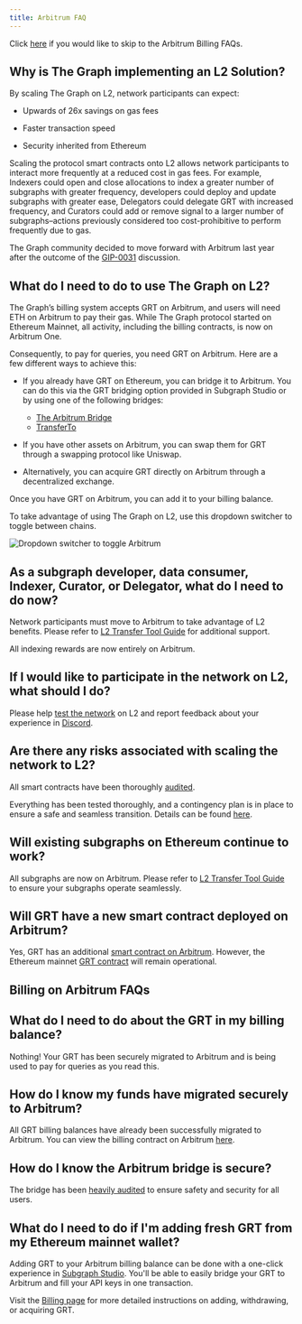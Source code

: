 ```yaml
---
title: Arbitrum FAQ
---
```


Click [here](#billing-on-arbitrum-faqs) if you would like to skip to the Arbitrum Billing FAQs.

## Why is The Graph implementing an L2 Solution?

By scaling The Graph on L2, network participants can expect:

- Upwards of 26x savings on gas fees

- Faster transaction speed

- Security inherited from Ethereum

Scaling the protocol smart contracts onto L2 allows network participants to interact more frequently at a reduced cost in gas fees. For example, Indexers could open and close allocations to index a greater number of subgraphs with greater frequency, developers could deploy and update subgraphs with greater ease, Delegators could delegate GRT with increased frequency, and Curators could add or remove signal to a larger number of subgraphs–actions previously considered too cost-prohibitive to perform frequently due to gas.

The Graph community decided to move forward with Arbitrum last year after the outcome of the [GIP-0031](https://forum.thegraph.com/t/gip-0031-arbitrum-grt-bridge/3305) discussion.

## What do I need to do to use The Graph on L2?

The Graph’s billing system accepts GRT on Arbitrum, and users will need ETH on Arbitrum to pay their gas. While The Graph protocol started on Ethereum Mainnet, all activity, including the billing contracts, is now on Arbitrum One.

Consequently, to pay for queries, you need GRT on Arbitrum. Here are a few different ways to achieve this:

- If you already have GRT on Ethereum, you can bridge it to Arbitrum. You can do this via the GRT bridging option provided in Subgraph Studio or by using one of the following bridges:

  - [The Arbitrum Bridge](https://bridge.arbitrum.io/?l2ChainId=42161)
  - [TransferTo](https://transferto.xyz/swap)

- If you have other assets on Arbitrum, you can swap them for GRT through a swapping protocol like Uniswap.
- Alternatively, you can acquire GRT directly on Arbitrum through a decentralized exchange.

Once you have GRT on Arbitrum, you can add it to your billing balance.

To take advantage of using The Graph on L2, use this dropdown switcher to toggle between chains.

![Dropdown switcher to toggle Arbitrum](/img/arbitrum-screenshot-toggle.png)

## As a subgraph developer, data consumer, Indexer, Curator, or Delegator, what do I need to do now?

Network participants must move to Arbitrum to take advantage of L2 benefits. Please refer to [L2 Transfer Tool Guide](/arbitrum/l2-transfer-tools-guide/) for additional support.

All indexing rewards are now entirely on Arbitrum.

## If I would like to participate in the network on L2, what should I do?

Please help [test the network](https://testnet.thegraph.com/explorer) on L2 and report feedback about your experience in [Discord](https://discord.gg/graphprotocol).

## Are there any risks associated with scaling the network to L2?

All smart contracts have been thoroughly [audited](https://github.com/graphprotocol/contracts/blob/main/packages/contracts/audits/OpenZeppelin/2022-07-graph-arbitrum-bridge-audit.pdf).

Everything has been tested thoroughly, and a contingency plan is in place to ensure a safe and seamless transition. Details can be found [here](https://forum.thegraph.com/t/gip-0037-the-graph-arbitrum-deployment-with-linear-rewards-minted-in-l2/3551#risks-and-security-considerations-20).

## Will existing subgraphs on Ethereum continue to work?

All subgraphs are now on Arbitrum. Please refer to [L2 Transfer Tool Guide](/arbitrum/l2-transfer-tools-guide/) to ensure your subgraphs operate seamlessly.

## Will GRT have a new smart contract deployed on Arbitrum?

Yes, GRT has an additional [smart contract on Arbitrum](https://arbiscan.io/address/0x9623063377ad1b27544c965ccd7342f7ea7e88c7). However, the Ethereum mainnet [GRT contract](https://etherscan.io/token/0xc944e90c64b2c07662a292be6244bdf05cda44a7) will remain operational.

## Billing on Arbitrum FAQs

## What do I need to do about the GRT in my billing balance?

Nothing! Your GRT has been securely migrated to Arbitrum and is being used to pay for queries as you read this.

## How do I know my funds have migrated securely to Arbitrum?

All GRT billing balances have already been successfully migrated to Arbitrum. You can view the billing contract on Arbitrum [here](https://arbiscan.io/address/0x1B07D3344188908Fb6DEcEac381f3eE63C48477a).

## How do I know the Arbitrum bridge is secure?

The bridge has been [heavily audited](https://code4rena.com/contests/2022-10-the-graph-l2-bridge-contest) to ensure safety and security for all users.

## What do I need to do if I'm adding fresh GRT from my Ethereum mainnet wallet?

Adding GRT to your Arbitrum billing balance can be done with a one-click experience in [Subgraph Studio](https://thegraph.com/studio/). You'll be able to easily bridge your GRT to Arbitrum and fill your API keys in one transaction.

Visit the [Billing page](/billing/) for more detailed instructions on adding, withdrawing, or acquiring GRT.
